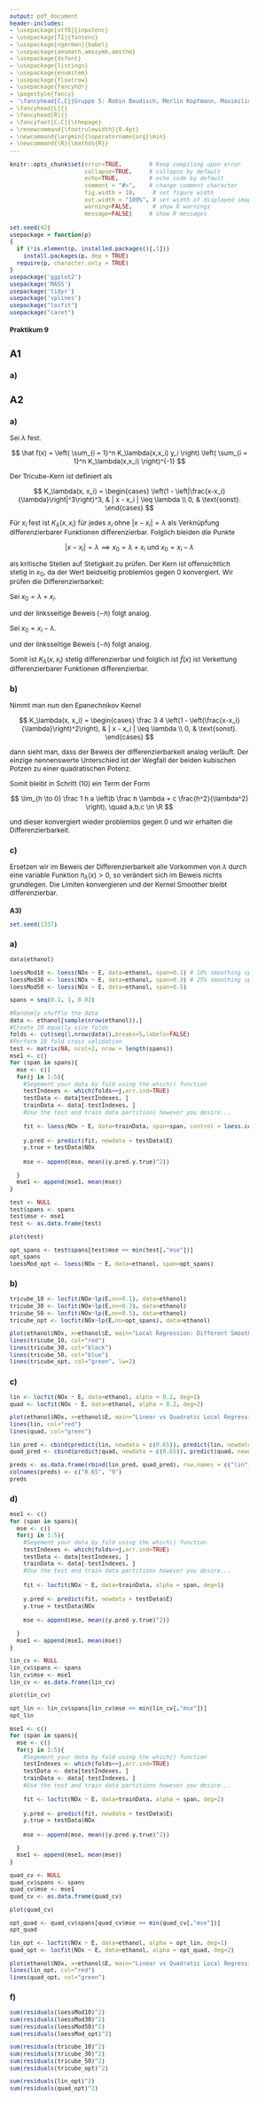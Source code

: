 ---
output: pdf_document
header-includes: 
- \usepackage[utf8]{inputenc}
- \usepackage[T1]{fontenc}
- \usepackage[ngerman]{babel}
- \usepackage{amsmath,amssymb,amsthm}
- \usepackage{dsfont}
- \usepackage{listings}
- \usepackage{enumitem}
- \usepackage{floatrow}
- \usepackage{fancyhdr}
- \pagestyle{fancy}
- '\fancyhead[C,C]{Gruppe 5: Robin Baudisch, Merlin Kopfmann, Maximilian Neudert}'
- \fancyhead[L]{}
- \fancyhead[R]{}
- \fancyfoot[C,C]{\thepage}
- \renewcommand{\footrulewidth}{0.4pt}
- \newcommand{\argmin}{\operatorname{arg}\min}
- \newcommand{\R}{\mathds{R}}
---

<style type="text/css">
body{
  font-size: 12px;
}
h1 {
  font-size: 18px;
}
h1 {
  font-size: 14px;
}
h1 {
  font-size: 12px;
}
</style>

```{r global_options, include=FALSE}
knitr::opts_chunk$set(error=TRUE,        # Keep compiling upon error
                      collapse=TRUE,     # collapse by default
                      echo=TRUE,         # echo code by default
                      comment = "#>",    # change comment character
                      fig.width = 10,     # set figure width
                      out.width = "100%", # set width of displayed images
                      warning=FALSE,      # show R warnings
                      message=FALSE)     # show R messages
```

<!---** Hochschule Darmstadt | Studiengang Data Science | Sommersemester 2019 **--->

```{r, echo=FALSE}
set.seed(42)
usepackage = function(p) 
{
  if (!is.element(p, installed.packages()[,1]))
    install.packages(p, dep = TRUE)
  require(p, character.only = TRUE)
}
usepackage('ggplot2')
usepackage('MASS')
usepackage('tidyr')
usepackage('splines')
usepackage("locfit")
usepackage("caret")
```

# Praktikum 9

## A1

### a)


\cleardoublepage

## A2

### a)

Sei $\lambda$ fest.

$$
\hat f(x)
= \left( \sum_{i = 1}^n K_\lambda(x,x_i) y_i \right) \left( \sum_{i = 1}^n K_\lambda(x,x_i) \right)^{-1}
$$

Der Tricube-Kern ist definiert als

$$
K_\lambda(x, x_i) =
\begin{cases}
\left(1 - \left|\frac{x-x_i}{\lambda}\right|^3\right)^3, & | x - x_i | \leq \lambda \\
0, & \text{sonst}.
\end{cases}
$$

Für $x_i$ fest ist $K_\lambda(x, x_i)$ für jedes $x_i$ ohne $|x - x_i| = \lambda$ als Verknüpfung differenzierbarer Funktionen differenzierbar. Folglich bleiden die Punkte

$$
|x - x_i| = \lambda \implies x_0 = \lambda + x_i\ \text{und}\ x_0 = x_i - \lambda
$$

als kritische Stellen auf Stetigkeit zu prüfen. Der Kern ist offensichtlich stetig in $x_0$, da der Wert beidseitig problemlos gegen $0$ konvergiert. Wir prüfen die Differenzierbarkeit:

Sei $x_0 = \lambda + x_i$.

\begin{align}
\lim_{h \to 0}
& = 
\frac 1 h 
\left( 
\left( 1 - \left| \frac{\lambda + x_i - x_i +h}{\lambda} \right|^3 \right)^3
- \left( 1 - \left| \frac{\lambda + x_i - x_i}{\lambda} \right|^3 \right)
\right)\\
& = 
\lim_{h \to 0}
\frac 1 h
\left(
\left(1 - \left| 1 + \frac h \lambda \right|^3 \right)^3
- (1 - 1)^3
\right)\\
& =
\lim_{h \to 0}
\frac 1 h
\left( 1 - \left( 1 + \frac h \lambda \right)^3 \right)^3\\
& =
\lim_{h \to 0}
\frac 1 h
\left(
1 - \left( 1 + 3 \frac h \lambda + 3 \frac{h^2}{\lambda^2} + \frac{h^3}{\lambda^3} \right)^3
\right)^3\\
& = 
\lim_{h \to 0}
\frac 1 h
\left(3 \frac h \lambda + 3 \frac{h^2}{\lambda^2} + \frac{h^3}{\lambda^3} \right)^3
= 0
\end{align}

und der linksseitige Beweis ($-h$) folgt analog.

Sei $x_0 = x_i - \lambda$.

\begin{align}
\lim_{h \to 0}
& = 
\frac 1 h 
\left( 
\left( 1 - \left| \frac{x_i - \lambda - x_i +h}{\lambda} \right|^3 \right)^3
- \left( 1 - \left| \frac{- \lambda + x_i - x_i}{\lambda} \right|^3 \right)
\right)\\
& = 
\lim_{h \to 0}
\frac 1 h
\left(
\left(1 - \underbrace{\left| - 1 + \frac h \lambda \right|}_{<0\ \text{für}\ h \to 0}^3 \right)^3
- (1 - 1)^3
\right)\\
& =
\lim_{h \to 0}
\frac 1 h
\left( 1 - \left(1 -\frac h \lambda\right)^3 \right)^3\\
& =
\lim_{h \to 0}
\frac 1 h
\left(
1 - \left( 1 - 3 \frac h \lambda + 3 \frac{h^2}{\lambda^2} - \frac{h^3}{\lambda^3}\right)^3
\right)^3\\
& = 
\lim_{h \to 0}
\frac 1 h
\left(- 3 \frac h \lambda + 3 \frac{h^2}{\lambda^2} - \frac{h^3}{\lambda^3} \right)^3
= 0
\end{align}


und der linksseitige Beweis ($-h$) folgt analog.

Somit ist $K_\lambda(x, x_i)$ stetig differenzierbar und folglich ist $\hat f(x)$ ist Verkettung differenzierbarer Funktionen differenzierbar.

### b)

Nimmt man nun den Epanechnikov Kernel

$$
K_\lambda(x, x_i) =
\begin{cases}
\frac 3 4 \left(1 - \left(\frac{x-x_i}{\lambda}\right)^2\right), & | x - x_i | \leq \lambda \\
0, & \text{sonst}.
\end{cases}
$$

dann sieht man, dass der Beweis der differenzierbarkeit analog verläuft. Der einzige nennenswerte Unterschied ist der Wegfall der beiden kubischen Potzen zu einer quadratischen Potenz.

Somit bleibt in Schritt (10) ein Term der Form

$$
\lim_{h \to 0}
\frac 1 h
a \left(b \frac h \lambda + c \frac{h^2}{\lambda^2} \right), \quad a,b,c \in \R
$$

und dieser konvergiert wieder problemlos gegen $0$ und wir erhalten die Differenzierbarkeit.

### c)

Ersetzen wir im Beweis der Differenzierbarkeit alle Vorkommen von $\lambda$ durch eine variable Funktion $h_\lambda(x) > 0$, so verändert sich im Beweis nichts grundlegen. Die Limiten konvergieren und der Kernel Smoother bleibt differenzierbar.

\cleardoublepage

# A3)

```{r}
set.seed(1337)
```

### a)

```{r}
data(ethanol)

loessMod10 <- loess(NOx ~ E, data=ethanol, span=0.1) # 10% smoothing span
loessMod30 <- loess(NOx ~ E, data=ethanol, span=0.3) # 25% smoothing span
loessMod50 <- loess(NOx ~ E, data=ethanol, span=0.5)

spans = seq(0.1, 1, 0.02)

#Randomly shuffle the data
data <- ethanol[sample(nrow(ethanol)),]
#Create 10 equally size folds
folds <- cut(seq(1,nrow(data)),breaks=5,labels=FALSE)
#Perform 10 fold cross validation
test <- matrix(NA, ncol=2, nrow = length(spans))
mse1 <- c()
for (span in spans){
  mse <- c()
  for(j in 1:5){
    #Segement your data by fold using the which() function 
    testIndexes <- which(folds==j,arr.ind=TRUE)
    testData <- data[testIndexes, ]
    trainData <- data[-testIndexes, ]
    #Use the test and train data partitions however you desire...
    
    fit <- loess(NOx ~ E, data=trainData, span=span, control = loess.control(surface="direct"))
    
    y.pred <- predict(fit, newdata = testData$E)
    y.true = testData$NOx
    
    mse <- append(mse, mean((y.pred-y.true)^2))

  }
  mse1 <- append(mse1, mean(mse))
}

test <- NULL
test$spans <- spans
test$mse <- mse1
test <- as.data.frame(test)

plot(test)

opt_spans <- test$spans[test$mse == min(test[,"mse"])]
opt_spans
loessMod_opt <- loess(NOx ~ E, data=ethanol, span=opt_spans)
```

### b)

```{r}
tricube_10 <- locfit(NOx~lp(E,nn=0.1), data=ethanol)
tricube_30 <- locfit(NOx~lp(E,nn=0.3), data=ethanol)
tricube_50 <- locfit(NOx~lp(E,nn=0.5), data=ethanol)
tricube_opt <- locfit(NOx~lp(E,nn=opt_spans), data=ethanol)

plot(ethanol$NOx, x=ethanol$E, main="Local Regression: Different Smoothing Params", xlab="E", ylab="NOx")
lines(tricube_10, col="red")
lines(tricube_30, col="black")
lines(tricube_50, col="blue")
lines(tricube_opt, col="green", lw=2)
```

### c)

```{r}
lin <- locfit(NOx ~ E, data=ethanol, alpha = 0.2, deg=1)
quad <- locfit(NOx ~ E, data=ethanol, alpha = 0.2, deg=2)

plot(ethanol$NOx, x=ethanol$E, main="Linear vs Quadratic Local Regression", xlab="E", ylab="NOx")
lines(lin, col="red")
lines(quad, col="green")

lin_pred <- cbind(predict(lin, newdata = c(0.65)), predict(lin, newdata = c(0.9)))
quad_pred <- cbind(predict(quad, newdata = c(0.65)), predict(quad, newdata = c(0.9)))

preds <- as.data.frame(rbind(lin_pred, quad_pred), row.names = c("lin","quad"))
colnames(preds) <- c("0.65", "9")
preds
```

### d)

```{r}
mse1 <- c()
for (span in spans){
  mse <- c()
  for(j in 1:5){
    #Segement your data by fold using the which() function 
    testIndexes <- which(folds==j,arr.ind=TRUE)
    testData <- data[testIndexes, ]
    trainData <- data[-testIndexes, ]
    #Use the test and train data partitions however you desire...
    
    fit <- locfit(NOx ~ E, data=trainData, alpha = span, deg=1)
    
    y.pred <- predict(fit, newdata = testData$E)
    y.true = testData$NOx
    
    mse <- append(mse, mean((y.pred-y.true)^2))

  }
  mse1 <- append(mse1, mean(mse))
}

lin_cv <- NULL
lin_cv$spans <- spans
lin_cv$mse <- mse1
lin_cv <- as.data.frame(lin_cv)

plot(lin_cv)

opt_lin <- lin_cv$spans[lin_cv$mse == min(lin_cv[,"mse"])]
opt_lin

mse1 <- c()
for (span in spans){
  mse <- c()
  for(j in 1:5){
    #Segement your data by fold using the which() function 
    testIndexes <- which(folds==j,arr.ind=TRUE)
    testData <- data[testIndexes, ]
    trainData <- data[-testIndexes, ]
    #Use the test and train data partitions however you desire...
    
    fit <- locfit(NOx ~ E, data=trainData, alpha = span, deg=2)
    
    y.pred <- predict(fit, newdata = testData$E)
    y.true = testData$NOx
    
    mse <- append(mse, mean((y.pred-y.true)^2))

  }
  mse1 <- append(mse1, mean(mse))
}

quad_cv <- NULL
quad_cv$spans <- spans
quad_cv$mse <- mse1
quad_cv <- as.data.frame(quad_cv)

plot(quad_cv)

opt_quad <- quad_cv$spans[quad_cv$mse == min(quad_cv[,"mse"])]
opt_quad

lin_opt <- locfit(NOx ~ E, data=ethanol, alpha = opt_lin, deg=1)
quad_opt <- locfit(NOx ~ E, data=ethanol, alpha = opt_quad, deg=2)

plot(ethanol$NOx, x=ethanol$E, main="Linear vs Quadratic Local Regression (optimal alphas)", xlab="E", ylab="NOx")
lines(lin_opt, col="red")
lines(quad_opt, col="green")
```

### f)

```{r}
sum(residuals(loessMod10)^2)
sum(residuals(loessMod30)^2)
sum(residuals(loessMod50)^2)
sum(residuals(loessMod_opt)^2)

sum(residuals(tricube_10)^2)
sum(residuals(tricube_30)^2)
sum(residuals(tricube_50)^2)
sum(residuals(tricube_opt)^2)

sum(residuals(lin_opt)^2)
sum(residuals(quad_opt)^2)
```







